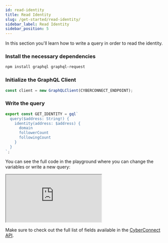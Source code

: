 ```yaml
---
id: read-identity
title: Read Identity
slug: /get-started/read-identity/
sidebar_label: Read Identity
sidebar_position: 5
---
```


In this section you'll learn how to write a query in order to read the identity.

### Install the necessary dependencies
```bash npm2yarn
npm install graphql graphql-request
```

### Initialize the GraphQL Client
```jsx title="/src/queries/GetIdentity.tsx"
const client = new GraphQLClient(CYBERCONNECT_ENDPOINT);
```

### Write the query

```jsx title="/src/queries/GetIdentity.tsx"
export const GET_IDENTITY = gql`
  query($address: String!) {
    identity(address: $address) {
      domain
      followerCount
      followingCount
    }
  }
`;
```

You can see the full code in the playground where you can change the variables or write a new query:

<iframe src="https://codesandbox.io/embed/read-identity-2zjn9k?fontsize=14&hidenavigation=1&theme=dark"
    title="read-identity"
    allow="accelerometer; ambient-light-sensor; camera; encrypted-media; geolocation; gyroscope; hid; microphone; midi; payment; usb; vr; xr-spatial-tracking"
    sandbox="allow-forms allow-modals allow-popups allow-presentation allow-same-origin allow-scripts"
></iframe>

Make sure to check out the full list of fields available in the [CyberConnect API](/cyberconnect-api/overview/).
